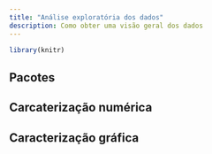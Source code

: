 ```yaml
---
title: "Análise exploratória dos dados"
description: Como obter uma visão geral dos dados
---
```


```r
library(knitr)
```

## Pacotes

## Carcaterização numérica

## Caracterização gráfica